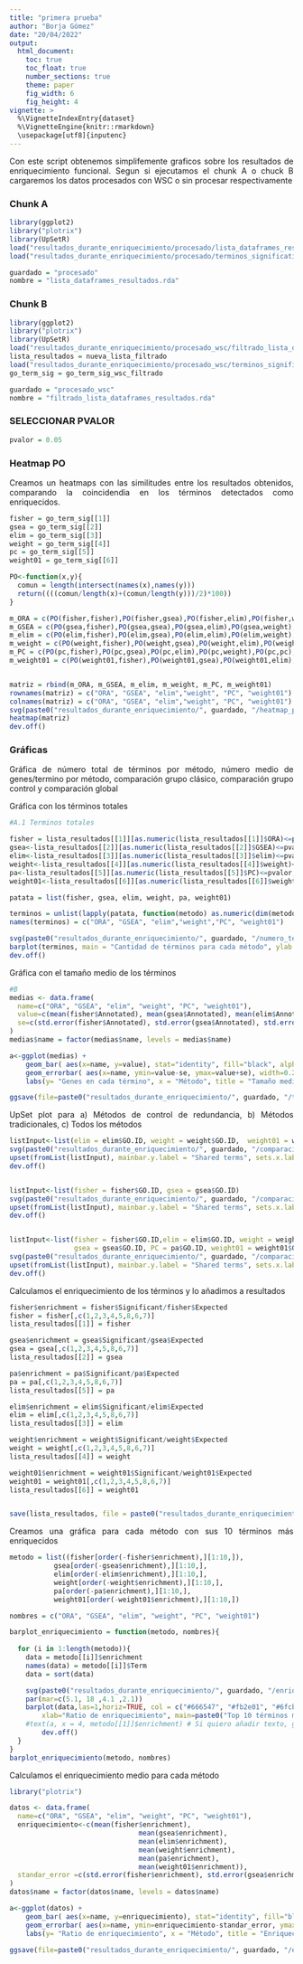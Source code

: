 ```yaml
---
title: "primera prueba"
author: "Borja Gómez"
date: "20/04/2022"
output: 
  html_document:
    toc: true
    toc_float: true
    number_sections: true
    theme: paper
    fig_width: 6
    fig_height: 4
vignette: >
  %\VignetteIndexEntry{dataset}
  %\VignetteEngine{knitr::rmarkdown}
  \usepackage[utf8]{inputenc}
---
```


<style>
body {
text-align: justify}
</style>

Con este script obtenemos simplifemente graficos sobre los resultados de enriquecimiento funcional. Segun si ejecutamos el chunk A o chuck B cargaremos los datos procesados con WSC o sin procesar respectivamente

### Chunk A

```r
library(ggplot2)
library("plotrix")
library(UpSetR)
load("resultados_durante_enriquecimiento/procesado/lista_dataframes_resultados.rda")
load("resultados_durante_enriquecimiento/procesado/terminos_significativos.rda")

guardado = "procesado"
nombre = "lista_dataframes_resultados.rda"
```


### Chunk B
```r
library(ggplot2)
library("plotrix")
library(UpSetR)
load("resultados_durante_enriquecimiento/procesado_wsc/filtrado_lista_dataframes_resultados.rda")
lista_resultados = nueva_lista_filtrado
load("resultados_durante_enriquecimiento/procesado_wsc/terminos_significativos_filtrados.rda")
go_term_sig = go_term_sig_wsc_filtrado

guardado = "procesado_wsc"
nombre = "filtrado_lista_dataframes_resultados.rda"
```


### SELECCIONAR PVALOR
```r
pvalor = 0.05
```


### Heatmap PO

Creamos un heatmaps con las similitudes entre los resultados obtenidos, comparando la coincidendia en los términos detectados como enriquecidos.
```r
fisher = go_term_sig[[1]]
gsea = go_term_sig[[2]]
elim = go_term_sig[[3]]
weight = go_term_sig[[4]]
pc = go_term_sig[[5]]
weight01 = go_term_sig[[6]]

PO<-function(x,y){
  comun = length(intersect(names(x),names(y)))
  return((((comun/length(x)+(comun/length(y)))/2)*100))
}

m_ORA = c(PO(fisher,fisher),PO(fisher,gsea),PO(fisher,elim),PO(fisher,weight),PO(fisher,pc),PO(fisher,weight01))
m_GSEA = c(PO(gsea,fisher),PO(gsea,gsea),PO(gsea,elim),PO(gsea,weight),PO(gsea,pc),PO(gsea,weight01))
m_elim = c(PO(elim,fisher),PO(elim,gsea),PO(elim,elim),PO(elim,weight),PO(elim,pc),PO(elim,weight01))
m_weight = c(PO(weight,fisher),PO(weight,gsea),PO(weight,elim),PO(weight,weight),PO(weight,pc),PO(weight,weight01))
m_PC = c(PO(pc,fisher),PO(pc,gsea),PO(pc,elim),PO(pc,weight),PO(pc,pc),PO(pc,weight01))
m_weight01 = c(PO(weight01,fisher),PO(weight01,gsea),PO(weight01,elim),PO(weight01,weight),PO(weight01,pc),PO(weight01,weight01))


matriz = rbind(m_ORA, m_GSEA, m_elim, m_weight, m_PC, m_weight01)
rownames(matriz) = c("ORA", "GSEA", "elim","weight", "PC", "weight01")
colnames(matriz) = c("ORA", "GSEA", "elim","weight", "PC", "weight01")
svg(paste0("resultados_durante_enriquecimiento/", guardado, "/heatmap_po", ".svg"), width = 8, height = 6)#, units = "in", res = 300)
heatmap(matriz)
dev.off()
```


### Gráficas

Gráfica de número total de términos por método, número medio de genes/termino por método, comparación grupo clásico, comparación grupo control y comparación global

Gráfica con los términos totales
```r
#A.1 Terminos totales

fisher = lista_resultados[[1]][as.numeric(lista_resultados[[1]]$ORA)<=pvalor,]
gsea<-lista_resultados[[2]][as.numeric(lista_resultados[[2]]$GSEA)<=pvalor,]
elim<-lista_resultados[[3]][as.numeric(lista_resultados[[3]]$elim)<=pvalor,]
weight<-lista_resultados[[4]][as.numeric(lista_resultados[[4]]$weight)<=pvalor,]
pa<-lista_resultados[[5]][as.numeric(lista_resultados[[5]]$PC)<=pvalor,]
weight01<-lista_resultados[[6]][as.numeric(lista_resultados[[6]]$weight01)<=pvalor,]

patata = list(fisher, gsea, elim, weight, pa, weight01)

terminos = unlist(lapply(patata, function(metodo) as.numeric(dim(metodo))[1]))
names(terminos) = c("ORA", "GSEA", "elim","weight","PC", "weight01")

svg(paste0("resultados_durante_enriquecimiento/", guardado, "/numero_terminos", ".svg"), width = 8, height = 6)
barplot(terminos, main = "Cantidad de términos para cada método", ylab = "Número de términos")
dev.off()
```

Gráfica con el tamaño medio de los términos
```r
#B
medias <- data.frame(
  name=c("ORA", "GSEA", "elim", "weight", "PC", "weight01"),
  value=c(mean(fisher$Annotated), mean(gsea$Annotated), mean(elim$Annotated), mean(weight$Annotated), mean(pa$Annotated), mean(weight01$Annotated)),
  se=c(std.error(fisher$Annotated), std.error(gsea$Annotated), std.error(elim$Annotated), std.error(weight$Annotated), std.error(pa$Annotated), std.error(weight01$Annotated))
)
medias$name = factor(medias$name, levels = medias$name)

a<-ggplot(medias) +
    geom_bar( aes(x=name, y=value), stat="identity", fill="black", alpha=0.7) +
    geom_errorbar( aes(x=name, ymin=value-se, ymax=value+se), width=0.2, colour="black", alpha=0.9, size=0.8) +
    labs(y= "Genes en cada término", x = "Método", title = "Tamaño medio de los términos")

ggsave(file=paste0("resultados_durante_enriquecimiento/", guardado, "/tamaño_terminos.svg"), plot=a, width=10, height=8)
```


UpSet plot para a) Métodos de control de redundancia, b) Métodos tradicionales, c) Todos los métodos
```r
listInput<-list(elim = elim$GO.ID, weight = weight$GO.ID,  weight01 = weight01$GO.ID, PC = pa$GO.ID)
svg(paste0("resultados_durante_enriquecimiento/", guardado, "/comparacion_control", ".svg"), width = 8, height = 6)
upset(fromList(listInput), mainbar.y.label = "Shared terms", sets.x.label = "Terms detected",  order.by = "freq")
dev.off()


listInput<-list(fisher = fisher$GO.ID, gsea = gsea$GO.ID)
svg(paste0("resultados_durante_enriquecimiento/", guardado, "/comparacion_clasicos", ".svg"), width = 8, height = 6)
upset(fromList(listInput), mainbar.y.label = "Shared terms", sets.x.label = "Terms detected",  order.by = "freq")#, group.by = "sets")
dev.off()


listInput<-list(fisher = fisher$GO.ID,elim = elim$GO.ID, weight = weight$GO.ID, 
                gsea = gsea$GO.ID, PC = pa$GO.ID, weight01 = weight01$GO.ID)
svg(paste0("resultados_durante_enriquecimiento/", guardado, "/comparacion_todos", ".svg"), width = 8, height = 6)
upset(fromList(listInput), mainbar.y.label = "Shared terms", sets.x.label = "Terms detected",  order.by = "freq", nsets = 6)
dev.off()
```


Calculamos el enriquecimiento de los términos y lo añadimos a resultados
```r
fisher$enrichment = fisher$Significant/fisher$Expected
fisher = fisher[,c(1,2,3,4,5,8,6,7)]
lista_resultados[[1]] = fisher

gsea$enrichment = gsea$Significant/gsea$Expected
gsea = gsea[,c(1,2,3,4,5,8,6,7)]
lista_resultados[[2]] = gsea

pa$enrichment = pa$Significant/pa$Expected
pa = pa[,c(1,2,3,4,5,8,6,7)]
lista_resultados[[5]] = pa

elim$enrichment = elim$Significant/elim$Expected
elim = elim[,c(1,2,3,4,5,8,6,7)]
lista_resultados[[3]] = elim

weight$enrichment = weight$Significant/weight$Expected
weight = weight[,c(1,2,3,4,5,8,6,7)]
lista_resultados[[4]] = weight

weight01$enrichment = weight01$Significant/weight01$Expected
weight01 = weight01[,c(1,2,3,4,5,8,6,7)]
lista_resultados[[6]] = weight01


save(lista_resultados, file = paste0("resultados_durante_enriquecimiento/", guardado, "/",nombre))
```


Creamos una gráfica para cada método con sus 10 términos más enriquecidos

```r
metodo = list((fisher[order(-fisher$enrichment),][1:10,]),
           gsea[order(-gsea$enrichment),][1:10,],
           elim[order(-elim$enrichment),][1:10,],
           weight[order(-weight$enrichment),][1:10,],
           pa[order(-pa$enrichment),][1:10,],
           weight01[order(-weight01$enrichment),][1:10,])

nombres = c("ORA", "GSEA", "elim", "weight", "PC", "weight01")

barplot_enriquecimiento = function(metodo, nombres){
  
  for (i in 1:length(metodo)){
    data = metodo[[i]]$enrichment
    names(data) = metodo[[i]]$Term
    data = sort(data)

    svg(paste0("resultados_durante_enriquecimiento/", guardado, "/enriquecimiento", nombres[[i]], ".svg"), width = 8, height = 6)
    par(mar=c(5.1, 18 ,4.1 ,2.1))
    barplot(data,las=1,horiz=TRUE, col = c("#666547", "#fb2e01", "#6fcb9f", "#ffe28a", '#fffeb3'), 
        xlab="Ratio de enriquecimiento", main=paste0("Top 10 términos más enriquecidos ",nombres[[i]]))
    #text(a, x = 4, metodo[[1]]$enrichment) # Si quiero añadir texto, guardar el barplot como a<-
        dev.off()
  }
}
barplot_enriquecimiento(metodo, nombres)
```

Calculamos el enriquecimiento medio para cada método

```r
library("plotrix")

datos <- data.frame(
  name=c("ORA", "GSEA", "elim", "weight", "PC", "weight01"),
  enriquecimiento<-c(mean(fisher$enrichment),
                                mean(gsea$enrichment),
                                mean(elim$enrichment),
                                mean(weight$enrichment),
                                mean(pa$enrichment),
                                mean(weight01$enrichment)),
  standar_error =c(std.error(fisher$enrichment), std.error(gsea$enrichment), std.error(elim$enrichment), std.error(weight$enrichment), std.error(pa$enrichment), std.error(weight01$enrichment))
)
datos$name = factor(datos$name, levels = datos$name)

a<-ggplot(datos) +
    geom_bar( aes(x=name, y=enriquecimiento), stat="identity", fill="black", alpha=0.7) +
    geom_errorbar( aes(x=name, ymin=enriquecimiento-standar_error, ymax=enriquecimiento+standar_error), width=0.2, colour="black", alpha=0.9, size=0.8) +
    labs(y= "Ratio de enriquecimiento", x = "Método", title = "Enriquecimiento medio de los términos de cada método")

ggsave(file=paste0("resultados_durante_enriquecimiento/", guardado, "/enriquecimiento_metodos.svg"), plot=a, width=10, height=8)
```









